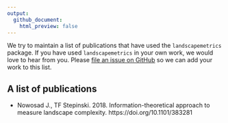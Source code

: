 ```yaml
---
output:
  github_document:
    html_preview: false
---
```


We try to maintain a list of publications that have used the `landscapemetrics` package.
If you have used `landscapemetrics` in your own work, we would love to hear from you.
Please [file an issue on GitHub](https://github.com/r-spatialecology/landscapemetrics/issues/new/) so we can add your work to this list.

## A list of publications

- Nowosad J., TF Stepinski. 2018. Information-theoretical approach to measure landscape complexity. https://doi.org/10.1101/383281
